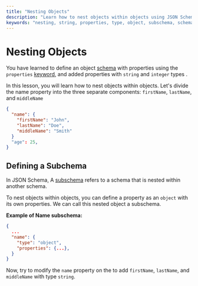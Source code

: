 ```yaml
---
title: "Nesting Objects"
description: "Learn how to nest objects within objects using JSON Schema. This lesson covers defining object schemas with properties, creating subschemas, and adding string and integer types for complex data structures."
keywords: "nesting, string, properties, type, object, subschema, schema, JSON Schema, complex data structures"
---
```


# Nesting Objects

You have learned to define an object [schema](https://json-schema.org/learn/glossary#schema) with properties using the `properties` [keyword](https://json-schema.org/learn/glossary#keyword), and added properties with `string` and `integer` types .

In this lesson, you will learn how to nest objects within objects.
Let's divide the name property into the three separate components: `firstName`, `lastName`, and `middleName` 

```json highlightLineStart={3} highlightLineEnd={5}
{
  "name": {
    "firstName": "John",
    "lastName": "Doe",
    "middleName": "Smith"
  }
  "age": 25,
}
```

## Defining a Subchema

In JSON Schema, A [subschema](https://json-schema.org/learn/glossary#subschema) refers to a schema that is nested within another schema. 

To nest objects within objects, you can define a property as an `object` with its own properties. We can call this nested object a subschema. 

**Example of Name subschema:**
```json
{
  ...
  "name": {
    "type": "object",
    "properties": {...},
  }
}
```


Now, try to modify the `name` property on the <SideEditorLink/> to add `firstName`, `lastName`, and `middleName` with type `string`.